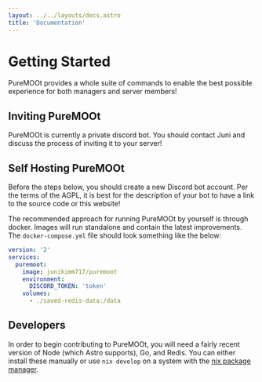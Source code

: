 ```yaml
---
layout: ../../layouts/docs.astro
title: 'Documentation'
---
```


# Getting Started

PureMOOt provides a whole suite of commands to enable the best possible
experience for both managers and server members!

## Inviting PureMOOt

PureMOOt is currently a private discord bot. You should contact Juni and
discuss the process of inviting it to your server!

## Self Hosting PureMOOt

Before the steps below, you should create a new Discord bot account. Per the
terms of the AGPL, it is best for the description of your bot to have a link
to the source code or this website!

The recommended approach for running PureMOOt by yourself is through docker.
Images will run standalone and contain the latest improvements.
The `docker-compose.yml` file should look something like the below:

```yaml
version: '2'
services:
  puremoot:
    image: junikimm717/puremoot
    environment:
      DISCORD_TOKEN: 'token'
    volumes:
      - ./saved-redis-data:/data
```

## Developers

In order to begin contributing to PureMOOt, you will need a fairly recent
version of Node (which Astro supports), Go, and Redis. You can either install
these manually or use `nix develop` on a system with the [nix package
manager](https://nixos.org).